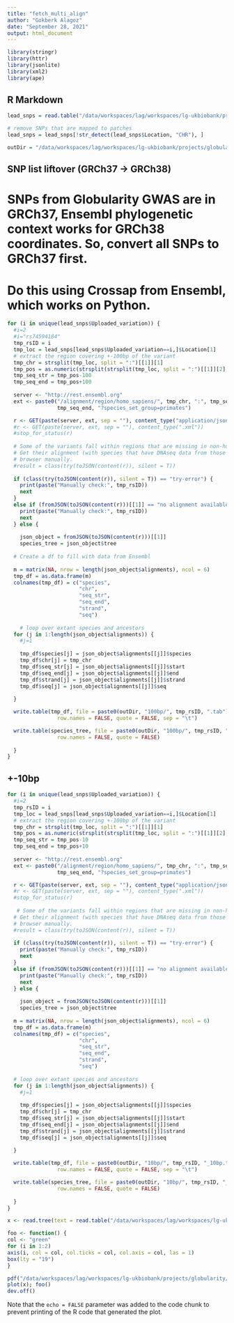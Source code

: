```yaml
---
title: "fetch_multi_align"
author: "Gokberk Alagoz"
date: "September 28, 2021"
output: html_document
---
```


```r
library(stringr)
library(httr)
library(jsonlite)
library(xml2)
library(ape)
```

## R Markdown

```r
lead_snps = read.table("/data/workspaces/lag/workspaces/lg-ukbiobank/projects/globularity/evolution/results/VEP/globularity_lead_snps_VEP.txt", header = T)

# remove SNPs that are mapped to patches
lead_snps = lead_snps[!str_detect(lead_snps$Location, "CHR"), ]

outDir = "/data/workspaces/lag/workspaces/lg-ukbiobank/projects/globularity/evolution/results/phylogenetic_context/multiple_seq_alignments/"

```

## SNP list liftover (GRCh37 -> GRCh38)
# SNPs from Globularity GWAS are in GRCh37, Ensembl phylogenetic context works for GRCh38 coordinates. So, convert all SNPs to GRCh37 first.
# Do this using Crossap from Ensembl, which works on Python.

```r

for (i in unique(lead_snps$Uploaded_variation)) {
  #i=2
  #i="rs74594184"
  tmp_rsID = i
  tmp_loc = lead_snps[lead_snps$Uploaded_variation==i,]$Location[1]
  # extract the region covering +-100bp of the variant
  tmp_chr = strsplit(tmp_loc, split = ":")[[1]][1]
  tmp_pos = as.numeric(strsplit(strsplit(tmp_loc, split = ":")[[1]][2], split = "-")[[1]][1])
  tmp_seq_str = tmp_pos-100
  tmp_seq_end = tmp_pos+100
  
  server <- "http://rest.ensembl.org"
  ext <- paste0("/alignment/region/homo_sapiens/", tmp_chr, ":", tmp_seq_str, "-", 
                tmp_seq_end, "?species_set_group=primates")

  r <- GET(paste(server, ext, sep = ""), content_type("application/json"))
  #r <- GET(paste(server, ext, sep = ""), content_type(".xml"))
  #stop_for_status(r)
 
  # Some of the variants fall within regions that are missing in non-human ape genome assemblies. 
  # Get their alignment (with species that have DNAseq data from those regions) from the Ensembl 
  # browser manually.
  #result = class(try(toJSON(content(r)), silent = T))
  
  if (class(try(toJSON(content(r)), silent = T)) == "try-error") {
    print(paste("Manually check:", tmp_rsID))
    next
  } 
  else if (fromJSON(toJSON(content(r)))[[1]] == "no alignment available for this region") {
    print(paste("Manually check:", tmp_rsID))
    next
  } else {
  
    json_object = fromJSON(toJSON(content(r)))[[1]]
    species_tree = json_object$tree
  
  # Create a df to fill with data from Ensembl
  
  m = matrix(NA, nrow = length(json_object$alignments), ncol = 6)
  tmp_df = as.data.frame(m)
  colnames(tmp_df) = c("species", 
                       "chr", 
                       "seq_str", 
                       "seq_end",  
                       "strand", 
                       "seq")
  
    # loop over extant species and ancestors
  for (j in 1:length(json_object$alignments)) {
    #j=1
    
    tmp_df$species[j] = json_object$alignments[[j]]$species
    tmp_df$chr[j] = tmp_chr
    tmp_df$seq_str[j] = json_object$alignments[[j]]$start
    tmp_df$seq_end[j] = json_object$alignments[[j]]$end
    tmp_df$strand[j] = json_object$alignments[[j]]$strand
    tmp_df$seq[j] = json_object$alignments[[j]]$seq
    
  }

  write.table(tmp_df, file = paste0(outDir, "100bp/", tmp_rsID, ".tab"),
                row.names = FALSE, quote = FALSE, sep = "\t")

  write.table(species_tree, file = paste0(outDir, "100bp/", tmp_rsID, "_tree.txt"),
                row.names = FALSE, quote = FALSE)
  
  }
}

```

## +-10bp

```r
for (i in unique(lead_snps$Uploaded_variation)) {
  #i=2
  tmp_rsID = i
  tmp_loc = lead_snps[lead_snps$Uploaded_variation==i,]$Location[1]
  # extract the region covering +-100bp of the variant
  tmp_chr = strsplit(tmp_loc, split = ":")[[1]][1]
  tmp_pos = as.numeric(strsplit(strsplit(tmp_loc, split = ":")[[1]][2], split = "-")[[1]][1])
  tmp_seq_str = tmp_pos-10
  tmp_seq_end = tmp_pos+10
  
  server <- "http://rest.ensembl.org"
  ext <- paste0("/alignment/region/homo_sapiens/", tmp_chr, ":", tmp_seq_str, "-", 
                tmp_seq_end, "?species_set_group=primates")

  r <- GET(paste(server, ext, sep = ""), content_type("application/json"))
  #r <- GET(paste(server, ext, sep = ""), content_type(".xml"))
  #stop_for_status(r)
 
   # Some of the variants fall within regions that are missing in non-human ape genome assemblies. 
  # Get their alignment (with species that have DNAseq data from those regions) from the Ensembl 
  # browser manually.
  #result = class(try(toJSON(content(r)), silent = T))
  
  if (class(try(toJSON(content(r)), silent = T)) == "try-error") {
    print(paste("Manually check:", tmp_rsID))
    next
  } 
  else if (fromJSON(toJSON(content(r)))[[1]] == "no alignment available for this region") {
    print(paste("Manually check:", tmp_rsID))
    next
  } else {
    
    json_object = fromJSON(toJSON(content(r)))[[1]]
    species_tree = json_object$tree
  
  m = matrix(NA, nrow = length(json_object$alignments), ncol = 6)
  tmp_df = as.data.frame(m)
  colnames(tmp_df) = c("species", 
                       "chr", 
                       "seq_str", 
                       "seq_end",  
                       "strand", 
                       "seq")
  
  # loop over extant species and ancestors
  for (j in 1:length(json_object$alignments)) {
    #j=1
    
    tmp_df$species[j] = json_object$alignments[[j]]$species
    tmp_df$chr[j] = tmp_chr
    tmp_df$seq_str[j] = json_object$alignments[[j]]$start
    tmp_df$seq_end[j] = json_object$alignments[[j]]$end
    tmp_df$strand[j] = json_object$alignments[[j]]$strand
    tmp_df$seq[j] = json_object$alignments[[j]]$seq
    
  }

  write.table(tmp_df, file = paste0(outDir, "10bp/", tmp_rsID, "_10bp.tab"),
                row.names = FALSE, quote = FALSE, sep = "\t")

  write.table(species_tree, file = paste0(outDir, "10bp/", tmp_rsID, "_10bp_tree.txt"),
                row.names = FALSE, quote = FALSE)
  
  }
}
```

```r

x <- read.tree(text = read.table("/data/workspaces/lag/workspaces/lg-ukbiobank/projects/globularity/evolution/results/phylogenetic_context/multiple_seq_alignments/10bp/rs755576_10bp_tree.txt")[1,1])

foo <- function() {
col <- "green"
for (i in 1:2)
axis(i, col = col, col.ticks = col, col.axis = col, las = 1)
box(lty = "19")
}

pdf("/data/workspaces/lag/workspaces/lg-ukbiobank/projects/globularity/evolution/results/phylogenetic_context/multiple_seq_alignments/10bp/rs755576_10bp_tree.pdf")
plot(x); foo()
dev.off()

```


Note that the `echo = FALSE` parameter was added to the code chunk to prevent printing of the R code that generated the plot.
